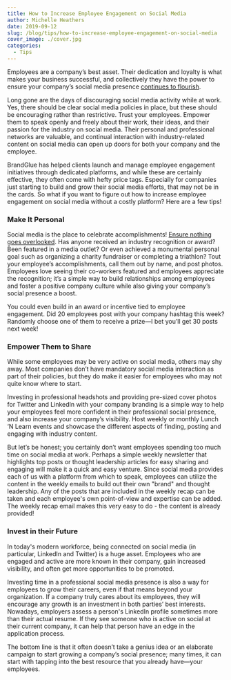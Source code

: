 ```yaml
---
title: How to Increase Employee Engagement on Social Media
author: Michelle Heathers
date: 2019-09-12
slug: /blog/tips/how-to-increase-employee-engagement-on-social-media
cover_image: ./cover.jpg
categories:
  - Tips
---
```


Employees are a company’s best asset. Their dedication and loyalty is what makes your business successful, and collectively they have the power to ensure your company’s social media presence [continues to flourish][1].

Long gone are the days of discouraging social media activity while at work. Yes, there should be clear social media policies in place, but these should be encouraging rather than restrictive. Trust your employees. Empower them to speak openly and freely about their work, their ideas, and their passion for the industry on social media. Their personal and professional networks are valuable, and continual interaction with industry-related content on social media can open up doors for both your company and the employee.

BrandGlue has helped clients launch and manage employee engagement initiatives through dedicated platforms, and while these are certainly effective, they often come with hefty price tags. Especially for companies just starting to build and grow their social media efforts, that may not be in the cards. So what if you want to figure out how to increase employee engagement on social media without a costly platform? Here are a few tips!

### Make It Personal

Social media is the place to celebrate accomplishments! [Ensure nothing goes overlooked][2]. Has anyone received an industry recognition or award? Been featured in a media outlet? Or even achieved a monumental personal goal such as organizing a charity fundraiser or completing a triathlon? Tout your employee’s accomplishments, call them out by name, and post photos. Employees love seeing their co-workers featured and employees appreciate the recognition; it’s a simple way to build relationships among employees and foster a positive company culture while also giving your company’s social presence a boost.

You could even build in an award or incentive tied to employee engagement. Did 20 employees post with your company hashtag this week? Randomly choose one of them to receive a prize—I bet you’ll get 30 posts next week!

### Empower Them to Share

While some employees may be very active on social media, others may shy away. Most companies don’t have mandatory social media interaction as part of their policies, but they do make it easier for employees who may not quite know where to start.

Investing in professional headshots and providing pre-sized cover photos for Twitter and LinkedIn with your company branding is a simple way to help your employees feel more confident in their professional social presence, and also increase your company’s visibility. Host weekly or monthly Lunch ‘N Learn events and showcase the different aspects of finding, posting and engaging with industry content.

But let’s be honest; you certainly don’t want employees spending too much time on social media at work. Perhaps a simple weekly newsletter that highlights top posts or thought leadership articles for easy sharing and engaging will make it a quick and easy venture. Since social media provides each of us with a platform from which to speak, employees can utilize the content in the weekly emails to build out their own "brand" and thought leadership. Any of the posts that are included in the weekly recap can be taken and each employee's own point-of-view and expertise can be added. The weekly recap email makes this very easy to do - the content is already provided!

### Invest in their Future

In today's modern workforce, being connected on social media (in particular, LinkedIn and Twitter) is a huge asset. Employees who are engaged and active are more known in their company, gain increased visibility, and often get more opportunities to be promoted.

Investing time in a professional social media presence is also a way for employees to grow their careers, even if that means beyond your organization. If a company truly cares about its employees, they will encourage any growth is an investment in both parties’ best interests. Nowadays, employers assess a person's LinkedIn profile sometimes more than their actual resume. If they see someone who is active on social at their current company, it can help that person have an edge in the application process.

The bottom line is that it often doesn’t take a genius idea or an elaborate campaign to start growing a company’s social presence; many times, it can start with tapping into the best resource that you already have—your employees.

[1]: http://localhost/brandglue/old-website/blog/tips/3-steps-to-effectively-measure-your-social-media-marketing-strategy
[2]: http://localhost/brandglue/old-website/blog/tips/why-you-should-stop-thinking-of-social-media-as-marketing
